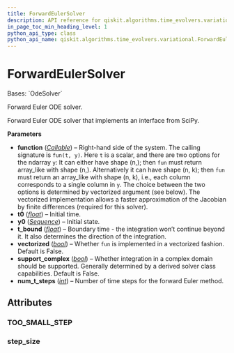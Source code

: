```yaml
---
title: ForwardEulerSolver
description: API reference for qiskit.algorithms.time_evolvers.variational.ForwardEulerSolver
in_page_toc_min_heading_level: 1
python_api_type: class
python_api_name: qiskit.algorithms.time_evolvers.variational.ForwardEulerSolver
---
```


# ForwardEulerSolver

<Class id="qiskit.algorithms.time_evolvers.variational.ForwardEulerSolver" isDedicatedPage={true} github="https://github.com/qiskit/qiskit/tree/stable/0.46/qiskit/algorithms/time_evolvers/variational/solvers/ode/forward_euler_solver.py" signature="qiskit.algorithms.time_evolvers.variational.ForwardEulerSolver(function, t0, y0, t_bound, vectorized=False, support_complex=False, num_t_steps=15)">
  Bases: `OdeSolver`

  Forward Euler ODE solver.

  Forward Euler ODE solver that implements an interface from SciPy.

  **Parameters**

  *   **function** ([*Callable*](https://docs.python.org/3/library/collections.abc.html#collections.abc.Callable "(in Python v3.12)")) – Right-hand side of the system. The calling signature is `fun(t, y)`. Here `t` is a scalar, and there are two options for the ndarray `y`: It can either have shape (n,); then `fun` must return array\_like with shape (n,). Alternatively it can have shape (n, k); then `fun` must return an array\_like with shape (n, k), i.e., each column corresponds to a single column in `y`. The choice between the two options is determined by vectorized argument (see below). The vectorized implementation allows a faster approximation of the Jacobian by finite differences (required for this solver).
  *   **t0** ([*float*](https://docs.python.org/3/library/functions.html#float "(in Python v3.12)")) – Initial time.
  *   **y0** ([*Sequence*](https://docs.python.org/3/library/collections.abc.html#collections.abc.Sequence "(in Python v3.12)")) – Initial state.
  *   **t\_bound** ([*float*](https://docs.python.org/3/library/functions.html#float "(in Python v3.12)")) – Boundary time - the integration won’t continue beyond it. It also determines the direction of the integration.
  *   **vectorized** ([*bool*](https://docs.python.org/3/library/functions.html#bool "(in Python v3.12)")) – Whether `fun` is implemented in a vectorized fashion. Default is False.
  *   **support\_complex** ([*bool*](https://docs.python.org/3/library/functions.html#bool "(in Python v3.12)")) – Whether integration in a complex domain should be supported. Generally determined by a derived solver class capabilities. Default is False.
  *   **num\_t\_steps** ([*int*](https://docs.python.org/3/library/functions.html#int "(in Python v3.12)")) – Number of time steps for the forward Euler method.

  ## Attributes

  ### TOO\_SMALL\_STEP

  <Attribute id="qiskit.algorithms.time_evolvers.variational.ForwardEulerSolver.TOO_SMALL_STEP" name="TOO_SMALL_STEP" attributeValue="= 'Required step size is less than spacing between numbers.'" />

  ### step\_size

  <Attribute id="qiskit.algorithms.time_evolvers.variational.ForwardEulerSolver.step_size" name="step_size" />
</Class>

